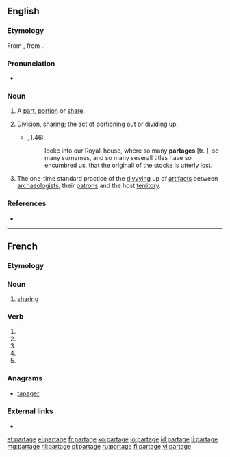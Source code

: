 ==English==

===Etymology===
From {{etyl|frm|en}} {{term|partage|lang=frm}}, from {{term|partir||to share}}.

===Pronunciation===
* {{a|UK}} {{IPA|/ˈpɑːtɪdʒ/|lang=en}}

===Noun===
{{en-noun}}

# {{context|obsolete|lang=en}} A [[part]], [[portion]] or [[share]].
# {{context|now|_|rare|lang=en}} [[division|Division]], [[sharing]]; the act of [[portioning]] out or dividing up.
#* {{RQ:Flr Mntgn Essays}}, I.46:
#*: looke into our Royall house, where so many '''partages''' [tr. {{term|partage|partages|lang=frm}}], so many surnames, and so many severall titles have so encumbred us, that the originall of the stocke is utterly lost.
# {{context|archaic|archaeology|lang=en}} The one-time standard practice of the [[divvying]] up of [[artifact]]s between [[archaeologists]], their [[patrons]] and the host [[territory]].

===References===
* {{R:Webster 1913}}

----

==French==

===Etymology===
{{suffix|partir|age|lang=fr}}

===Noun===
{{fr-noun|m}}

# [[sharing]] {{gloss|act of sharing}}

===Verb===
{{fr-verb-form}}

# {{inflection of|partager||1|s|pres|indc|lang=fr}}
# {{inflection of|partager||3|s|pres|indc|lang=fr}}
# {{inflection of|partager||1|s|pres|subj|lang=fr}}
# {{inflection of|partager||1|s|pres|subj|lang=fr}}
# {{inflection of|partager||2|s|impr|lang=fr}}

===Anagrams===
* [[tapager#French|tapager]]

===External links===
* {{R:TLFi}}

[[et:partage]]
[[el:partage]]
[[fr:partage]]
[[ko:partage]]
[[io:partage]]
[[id:partage]]
[[li:partage]]
[[mg:partage]]
[[nl:partage]]
[[pl:partage]]
[[ru:partage]]
[[fi:partage]]
[[vi:partage]]